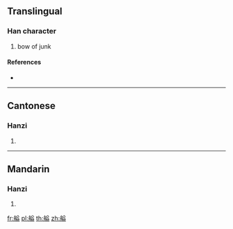 {{character info/new}}
==Translingual==

===Han character===
{{Han char|rn=137|rad=舟|as=10|sn=16|four=28417|canj=HYTCT}}

# bow of junk

====References====
* {{Han ref|kx=1012.090|dkj=30509|dj=1470.280|hdz=53066.080|uh=8257|ud=33367|bh=EAF7|bd=60151}}

----

==Cantonese==

===Hanzi===
{{yue-hanzi|jyut=|y=yat6}}

# {{defn|lang=yue|sort=舟10}}

----

==Mandarin==

===Hanzi===
{{cmn-hanzi|pin=[[yì]] ([[yi4]])|wg=i<sup>4</sup>}}

# {{defn|lang=cmn|sort=舟10}}

[[fr:艗]]
[[pl:艗]]
[[th:艗]]
[[zh:艗]]